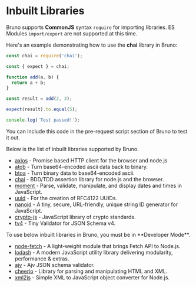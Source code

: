 

# Inbuilt Libraries

Bruno supports **CommonJS** syntax `require` for importing libraries. ES Modules `import/export` are not supported at this time.

Here's an example demonstrating how to use the **chai** library in Bruno:

```js copy
const chai = require('chai');

const { expect } = chai;

function add(a, b) {
  return a + b;
}

const result = add(2, 3);

expect(result).to.equal(5);

console.log('Test passed!');
```
You can include this code in the pre-request script section of Bruno to test it out.

Below is the list of inbuilt libraries supported by Bruno.

- [axios](https://www.npmjs.com/package/axios) - Promise based HTTP client for the browser and node.js
- [atob](https://www.npmjs.com/package/atob) -  Turn base64-encoded ascii data back to binary.
- [btoa](https://www.npmjs.com/package/btoa) -  Turn binary data to base64-encoded ascii.
- [chai](https://www.npmjs.com/package/chai) -  BDD/TDD assertion library for node.js and the browser.
- [moment](https://momentjs.com) -  Parse, validate, manipulate, and display dates and times in JavaScript.
- [uuid](https://www.npmjs.com/package/uuid) -  For the creation of RFC4122 UUIDs.
- [nanoid](https://www.npmjs.com/package/nanoid) - A tiny, secure, URL-friendly, unique string ID generator for JavaScript.
- [crypto-js](https://www.npmjs.com/package/crypto-js) - JavaScript library of crypto standards.
- [tv4](https://www.npmjs.com/package/tv4) - Tiny Validator for JSON Schema v4.

<Callout type="warning">
To use below inbuilt libraries in Bruno, you must be in **Developer Mode**.
</Callout>

- [node-fetch](https://www.npmjs.com/package/node-fetch) - A light-weight module that brings Fetch API to Node.js.
- [lodash](https://lodash.com) -  A modern JavaScript utility library delivering modularity, performance & extras.
- [ajv](https://www.npmjs.com/package/ajv) - Ajv JSON schema validator.
- [cheerio](https://www.npmjs.com/package/cheerio) - Library for parsing and manipulating HTML and XML.
- [xml2js](https://www.npmjs.com/package/xml2js) - Simple XML to JavaScript object converter for Node.js.
